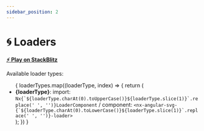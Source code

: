 ```yaml
---
sidebar_position: 2
---
```


# 🌀 Loaders

**[⚡️ Play on StackBlitz](https://stackblitz.com/edit/nx-angular-svg-loaders-demo)**


Available loader types:

<ul>
  {
    loaderTypes.map((loaderType, index) => {
      return (
        <li key={index}>
          <b>{loaderType}</b>:
          import: <code>Nx{`${loaderType.charAt(0).toUpperCase()}${loaderType.slice(1)}`.replace(' ', '')}LoaderComponent</code> /
          component: <code>&lt;nx-angular-svg-{`${loaderType.charAt(0).toLowerCase()}${loaderType.slice(1)}`.replace(' ', '')}-loader&gt;</code>
        </li>
      );
    })
  }
</ul>
